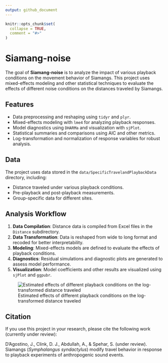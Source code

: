 ```yaml
---
output: github_document
---
```


<!-- README.md is generated from README.Rmd. Please edit that file -->

```r
knitr::opts_chunk$set(
  collapse = TRUE,
  comment = "#>"
)
```

# Siamang-noise

<!-- badges: start -->
<!-- badges: end -->

The goal of **Siamang-noise** is to analyze the impact of various playback conditions on the movement behavior of Siamangs. This project uses mixed-effects modeling and other statistical techniques to evaluate the effects of different noise conditions on the distances traveled by Siamangs.

## Features

- Data preprocessing and reshaping using `tidyr` and `plyr`.
- Mixed-effects modeling with `lme4` for analyzing playback responses.
- Model diagnostics using `DHARMa` and visualization with `sjPlot`.
- Statistical summaries and comparisons using AIC and other metrics.
- Log-transformation and normalization of response variables for robust analysis.

## Data

The project uses data stored in the `data/SpecificTravelandPlaybackData` directory, including:

- Distance traveled under various playback conditions.
- Pre-playback and post-playback measurements.
- Group-specific data for different sites.

## Analysis Workflow

1. **Data Compilation**: Distance data is compiled from Excel files in the `Distance` subdirectory.
2. **Data Transformation**: Data is reshaped from wide to long format and recoded for better interpretability.
3. **Modeling**: Mixed-effects models are defined to evaluate the effects of playback conditions.
4. **Diagnostics**: Residual simulations and diagnostic plots are generated to assess model performance.
5. **Visualization**: Model coefficients and other results are visualized using `sjPlot` and `ggpubr`.

![Estimated effects of different playback conditions on the log-transformed distance traveled](data/modeloutput.png)


## Citation

If you use this project in your research, please cite the following work (currently under review):

D’Agostino, J., Clink, D. J., Abdullah, A., & Spehar, S. (under review). Siamangs (*Symphalangus syndactylus*) modify travel behavior in response to playback experiments of anthropogenic sound events.

